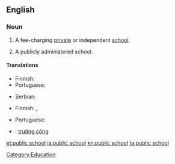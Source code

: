 ==English==

===Noun===
{{en-noun|sg=[[public]] [[school]]}}

# {{British}} A fee-charging [[private]] or independent [[school]].
# {{North America|Australia}} A publicly administered school.

====Translations====
{{trans-top|private school}}
* Finnish: {{t-|fi|yksityiskoulu}}
* Portuguese: {{t|pt|escola particular}}
{{trans-mid}}
* Serbian: {{t|sr|приватна школа|f|tr=privatna škola|sc=Cyrl}}
{{trans-bottom}}

{{trans-top|publicly administered school}}
* Finnish: {{t+|fi|yleinen}} {{t+|fi|koulu}},  {{t+|fi|peruskoulu}}
{{trans-mid}}
* Portuguese: {{t|pt|escola pública}}
{{trans-bottom}}

{{checktrans-top}}
* {{ttbc|vi}}: [[trường công]]
{{trans-bottom}}

[[Category:Education]]

[[et:public school]]
[[ja:public school]]
[[kn:public school]]
[[ta:public school]]